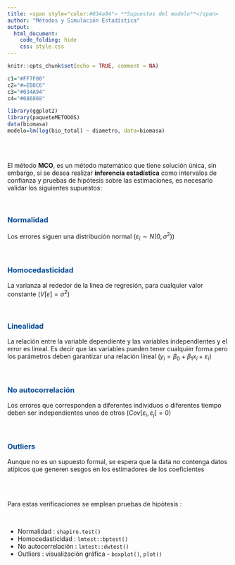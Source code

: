 ---
title: <span style="color:#034a94"> **Supuestos del modelo**</span>
author: "Métodos y Simulación Estadística"
output:
  html_document:
    code_folding: hide
    css: style.css
---

```{r setup, include=FALSE}
knitr::opts_chunk$set(echo = TRUE, comment = NA)

c1="#FF7F00"
c2="#=EB0C6"
c3="#034A94"
c4="#686868"

library(ggplot2)
library(paqueteMETODOS)
data(biomasa)
modelo=lm(log(bio_total) ~ diametro, data=biomasa)
```

</br></br>

El método **MCO**, es un método matemático que tiene solución única, sin embargo, si se desea realizar **inferencia estadística** como intervalos de confianza y pruebas de hipótesis sobre las estimaciones, es necesario validar los siguientes supuestos:

</br>

### <span style="color:#034A94">**Normalidad**</span> 

Los errores   siguen una distribución normal $(\varepsilon_{i} \sim N(0, \sigma^2))$

</br>

### <span style="color:#034A94">**Homocedasticidad**</span>

La varianza al rededor de la linea de regresión, para cualquier valor constante ($V[\varepsilon] = \sigma^2$)

</br>

###  <span style="color:#034A94">**Linealidad**</span>

La relación entre la variable dependiente y las variables independientes y el error es lineal. Es decir que las variables pueden tener cualquier forma pero los parámetros deben garantizar una relación lineal ($y_{i}= \beta_{0}+ \beta_{1} x_{i} + \varepsilon_{i}$)

</br>

###  <span style="color:#034A94">**No autocorrelación**</span>

Los errores que corresponden a diferentes individuos o diferentes tiempo deben ser independientes unos de otros ($Cov[\varepsilon_{i},  \varepsilon_{j}] = 0$)

</br>

### <span style="color:#034A94">**Outliers**</span>  

Aunque no es un supuesto formal, se espera que la data no contenga datos atípicos que generen sesgos en los estimadores de los coeficientes


</br></br>

Para estas verificaciones se emplean pruebas de hipótesis :

</br>

* Normalidad : `shapiro.test()`
* Homocedasticidad : `lmtest::bptest()`
* No autocorrelación : `lmtest::dwtest()` 
* Outliers : visualización gráfica - `boxplot()`, `plot()` 



